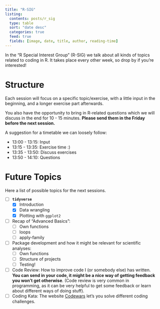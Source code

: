 ```yaml
---
title: "R-SIG"
listing: 
  contents: posts/r_sig
  type: table
  sort: "date desc" 
  categories: true
  feed: true
  fields: [image, date, title, author, reading-time]
---
```


In the "R Special Interest Group" (R-SIG) we talk about all kinds of topics related to coding in R. It takes place every other week, so drop by if you're interested!

# Structure

Each session will focus on a specific topic/exercise, with a little input in the beginning, and a longer exercise part afterwards.

You also have the opportunity to bring in R-related questions which we will discuss in the end for 10 - 15 minutes. **Please send them in the Friday before the next session.**

A suggestion for a timetable we can loosely follow:

-   13:00 - 13:15: Input
-   13:15 - 13:35: Exercise time :)
-   13:35 - 13:50: Discuss exercises
-   13:50 - 14:10: Questions

# Future Topics

Here a list of possible topics for the next sessions.

-   [ ] **`tidyverse`**
    -   [x] Introduction
    -   [x] Data wrangling
    -   [x] Plotting with `ggplot2`
-   [ ] Recap of "Advanced Basics":
    -   [ ] Own functions
    -   [ ] loops
    -   [ ] apply-family
-   [ ] Package development and how it might be relevant for scientific analyses:
    -   [ ] Own functions
    -   [ ] Structure of projects
    -   [ ] Testing!
-   [ ] Code Review: How to improve code I (or somebody else) has written. **You can send in your code, it might be a nice way of getting feedback you won't get otherwise**. (Code review is very common in programming, as it can be very helpful to get some feedback or learn about different ways of doing stuff).
-   [ ] Coding Kata: The website [Codewars](https://www.codewars.com) let's you solve different coding challenges.
